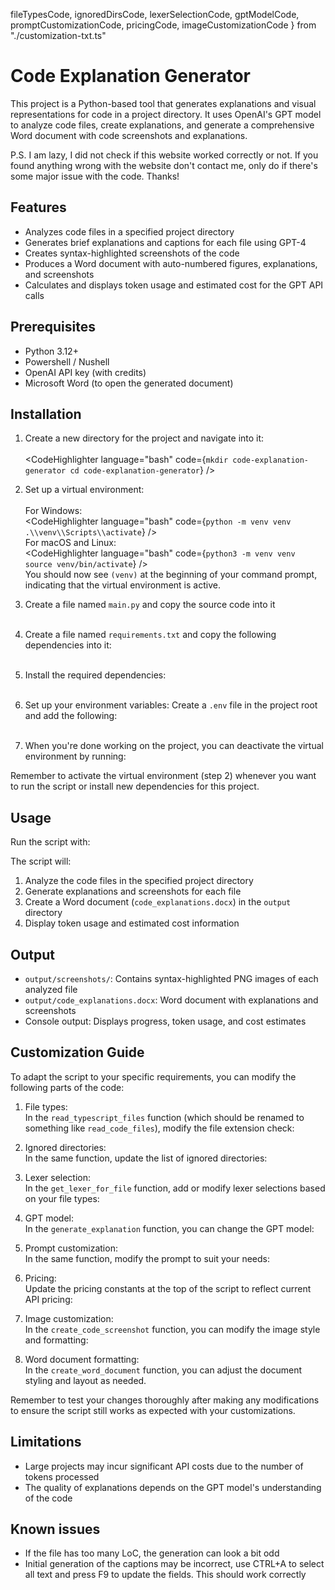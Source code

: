   fileTypesCode,
  ignoredDirsCode,
  lexerSelectionCode,
  gptModelCode,
  promptCustomizationCode,
  pricingCode,
  imageCustomizationCode
} from "./customization-txt.ts"

# Code Explanation Generator

This project is a Python-based tool that generates explanations and visual representations for code in a project directory. It uses OpenAI's GPT model to analyze code files, create explanations, and generate a comprehensive Word document with code screenshots and explanations.

P.S. I am lazy, I did not check if this website worked correctly or not. If you found anything wrong with the website don't contact me, only do if there's some major issue with the code. Thanks!

## Features

- Analyzes code files in a specified project directory
- Generates brief explanations and captions for each file using GPT-4
- Creates syntax-highlighted screenshots of the code
- Produces a Word document with auto-numbered figures, explanations, and screenshots
- Calculates and displays token usage and estimated cost for the GPT API calls

## Prerequisites

- Python 3.12+
- Powershell / Nushell
- OpenAI API key (with credits)
- Microsoft Word (to open the generated document)

## Installation

1. Create a new directory for the project and navigate into it:<br /><br /><CodeHighlighter language="bash" code={`mkdir code-explanation-generator
cd code-explanation-generator`} />

2. Set up a virtual environment:<br /><br />
For Windows:<br /><CodeHighlighter language="bash" code={`python -m venv venv
.\\venv\\Scripts\\activate`} /><br />For macOS and Linux:<br /><CodeHighlighter language="bash" code={`python3 -m venv venv
source venv/bin/activate`} /><br />You should now see `(venv)` at the beginning of your command prompt, indicating that the virtual environment is active.

3. Create a file named `main.py` and copy the source code into it <br /><br /><CodeHighlighter language="python" code={mainCode} />

4. Create a file named `requirements.txt` and copy the following dependencies into it:<br /><br /><CodeHighlighter language="text" code={requirementTxt} />

5. Install the required dependencies:<br /><br /><CodeHighlighter language="bash" code="pip install -r requirements.txt" />

6. Set up your environment variables:
   Create a `.env` file in the project root and add the following:<br /><br /><CodeHighlighter language="bash" code={env} />

7. When you're done working on the project, you can deactivate the virtual environment by running:

<CodeHighlighter language="bash" code="deactivate" />

Remember to activate the virtual environment (step 2) whenever you want to run the script or install new dependencies for this project.

## Usage

Run the script with:

<CodeHighlighter language="bash" code="python main.py" />

The script will:
1. Analyze the code files in the specified project directory
2. Generate explanations and screenshots for each file
3. Create a Word document (`code_explanations.docx`) in the `output` directory
4. Display token usage and estimated cost information

## Output

- `output/screenshots/`: Contains syntax-highlighted PNG images of each analyzed file
- `output/code_explanations.docx`: Word document with explanations and screenshots
- Console output: Displays progress, token usage, and cost estimates

## Customization Guide

To adapt the script to your specific requirements, you can modify the following parts of the code:

1. File types:<br />In the `read_typescript_files` function (which should be renamed to something like `read_code_files`), modify the file extension check:<br /><CodeHighlighter language="python" code={fileTypesCode} />

2. Ignored directories:<br />In the same function, update the list of ignored directories:<br /><CodeHighlighter language="python" code={ignoredDirsCode} />

3. Lexer selection:<br />In the `get_lexer_for_file` function, add or modify lexer selections based on your file types:<br /><CodeHighlighter language="python" code={lexerSelectionCode} />

4. GPT model:<br />In the `generate_explanation` function, you can change the GPT model:<br /><CodeHighlighter language="python" code={gptModelCode} />

5. Prompt customization:<br />In the same function, modify the prompt to suit your needs:<br /><CodeHighlighter language="python" code={promptCustomizationCode} />

6. Pricing:<br />Update the pricing constants at the top of the script to reflect current API pricing:<br /><CodeHighlighter language="python" code={pricingCode} />

7. Image customization:<br />In the `create_code_screenshot` function, you can modify the image style and formatting:<br /><CodeHighlighter language="python" code={imageCustomizationCode} />

8. Word document formatting:<br />In the `create_word_document` function, you can adjust the document styling and layout as needed.

Remember to test your changes thoroughly after making any modifications to ensure the script still works as expected with your customizations.

## Limitations

- Large projects may incur significant API costs due to the number of tokens processed
- The quality of explanations depends on the GPT model's understanding of the code

## Known issues
- If the file has too many LoC, the generation can look a bit odd
- Initial generation of the captions may be incorrect, use CTRL+A to select all text and press F9 to update the fields. This should work correctly
